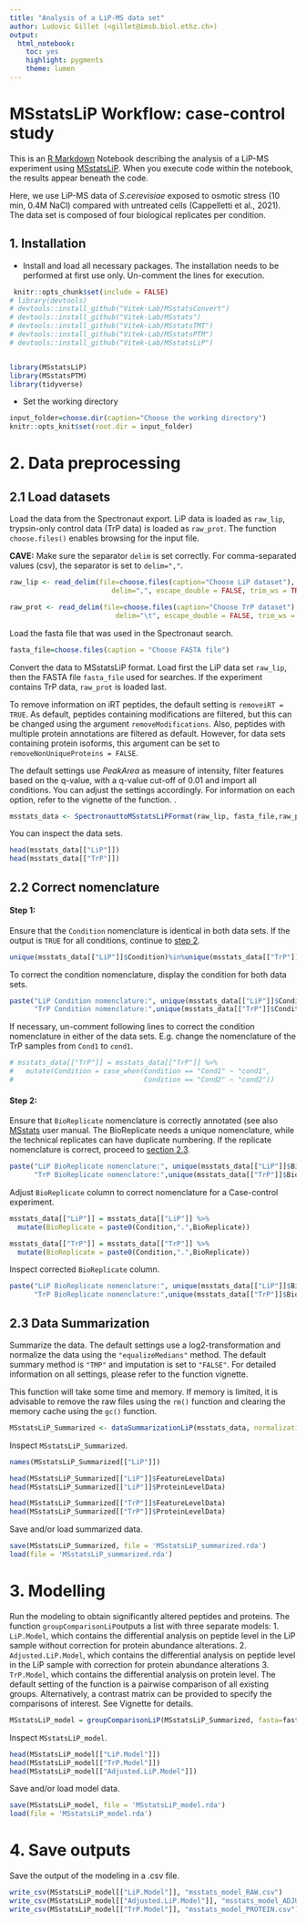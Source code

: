 ---
title: "Analysis of a LiP-MS data set"
author: Ludovic Gillet (<gillet@imsb.biol.ethz.ch>)
output:
  html_notebook:
    toc: yes
    highlight: pygments
    theme: lumen
---

# MSstatsLiP Workflow: case-control study

This is an [R Markdown](http://rmarkdown.rstudio.com) Notebook describing the analysis of a LiP-MS experiment using [MSstatsLiP](https://github.com/Vitek-Lab/MSstatsLiP). When you execute code within the notebook, the results appear beneath the code. 

Here, we use LiP-MS data of *S.cerevisiae* exposed to osmotic stress (10 min, 0.4M NaCl) compared with untreated cells (Cappelletti et al., 2021). The data set is composed of four biological replicates per condition.

## 1. Installation

- Install and load all necessary packages. The installation needs to be performed at first use only. Un-comment the lines for execution.
```{r setup}
 knitr::opts_chunk$set(include = FALSE)
# library(devtools)
# devtools::install_github("Vitek-Lab/MSstatsConvert")
# devtools::install_github("Vitek-Lab/MSstats")
# devtools::install_github("Vitek-Lab/MSstatsTMT")
# devtools::install_github("Vitek-Lab/MSstatsPTM")
# devtools::install_github("Vitek-Lab/MSstatsLiP")


library(MSstatsLiP)
library(MSstatsPTM)
library(tidyverse)
```

- Set the working directory

```{r set working drectory, echo=TRUE, message=FALSE, warning=FALSE, include=TRUE}
input_folder=choose.dir(caption="Choose the working directory")
knitr::opts_knit$set(root.dir = input_folder) 
```
# 2. Data preprocessing

## 2.1 Load datasets

Load the data from the Spectronaut export. LiP data is loaded as `raw_lip`,  trypsin-only control data (TrP data) is loaded as `raw_prot`. The function `choose.files()` enables browsing for the input file. 

**CAVE:** Make sure the separator `delim` is set correctly. For comma-separated values (csv), the separator is set to `delim=","`.

```{r load data, echo=TRUE, message=FALSE, warning=FALSE,include=TRUE}
raw_lip <- read_delim(file=choose.files(caption="Choose LiP dataset"), 
                         delim=",", escape_double = FALSE, trim_ws = TRUE)

raw_prot <- read_delim(file=choose.files(caption="Choose TrP dataset"), 
                          delim="\t", escape_double = FALSE, trim_ws = TRUE)
```

Load the fasta file that was used in the Spectronaut search.

```{r load fasta file, message=FALSE, warning=FALSE, echo=TRUE,include=TRUE}
fasta_file=choose.files(caption = "Choose FASTA file")
```

Convert the data to MSstatsLiP format. Load first the LiP data set `raw_lip`, then the FASTA file `fasta_file` used for searches. If the experiment contains TrP data, `raw_prot` is loaded last.

To remove information on iRT peptides, the default setting is `removeiRT = TRUE`. As default, peptides containing modifications are filtered, but this can be changed using the argument `removeModifications`. Also, peptides with multiple protein annotations are filtered as default. However, for data sets containing protein isoforms, this argument can be set to `removeNonUniqueProteins = FALSE`.

The default settings use *PeakArea* as measure of intensity, filter features based on the q-value, with a q-value cut-off of 0.01 and import all conditions. You can adjust the settings accordingly. For information on each option, refer to the vignette of the function.
. 
```{r convert to MSstatsLiP format, message=FALSE, warning=FALSE,echo=TRUE,include=TRUE}
msstats_data <- SpectronauttoMSstatsLiPFormat(raw_lip, fasta_file,raw_prot)
```
You can inspect the data sets.
```{r Inspect data, echo=TRUE,include=TRUE}
head(msstats_data[["LiP"]])
head(msstats_data[["TrP"]])
```

## 2.2 Correct nomenclature

#### Step 1: 
Ensure that the `Condition` nomenclature is identical in both data sets. If the output is `TRUE` for all conditions, continue to [step 2](#steptwo).

```{r Test Condtion nomenclature, echo=TRUE,include=TRUE}
unique(msstats_data[["LiP"]]$Condition)%in%unique(msstats_data[["TrP"]]$Condition)
```

To correct the condition nomenclature, display the condition for both data sets.
```{r Display Condtion nomenclature, echo=TRUE,include=TRUE}
paste("LiP Condition nomenclature:", unique(msstats_data[["LiP"]]$Condition), ",",
      "TrP Condition nomenclature:",unique(msstats_data[["TrP"]]$Condition))
```

If necessary, un-comment following lines to correct the condition nomenclature in either of the data sets. E.g. change the nomenclature of the TrP samples from `Cond1` to `cond1`.

```{r Correct Condition nomenclature, echo=TRUE,include=TRUE}
# msstats_data[["TrP"]] = msstats_data[["TrP"]] %>% 
#   mutate(Condition = case_when(Condition == "Cond1" ~ "cond1",
#                                Condition == "Cond2" ~ "cond2"))
```

#### Step 2: {#steptwo}

Ensure that `BioReplicate` nomenclature is correctly annotated (see also  [MSstats](http://msstats.org/wp-content/uploads/2020/02/MSstats_v3.18.1_manual_2020Feb26-v2.pdf) user manual. The BioReplicate needs a unique nomenclature, while the technical replicates can have duplicate numbering. If the replicate nomenclature is correct, proceed to [section 2.3](#data-summ).

```{r Display BioReplicate nomenclature, echo=TRUE,include=TRUE}
paste("LiP BioReplicate nomenclature:", unique(msstats_data[["LiP"]]$BioReplicate), ",",
      "TrP BioReplicate nomenclature:",unique(msstats_data[["TrP"]]$BioReplicate))
```

Adjust `BioReplicate` column to correct nomenclature for a Case-control experiment. 

```{r Correct replicate nomenclature, echo=TRUE,include=TRUE}
msstats_data[["LiP"]] = msstats_data[["LiP"]] %>% 
  mutate(BioReplicate = paste0(Condition,".",BioReplicate))

msstats_data[["TrP"]] = msstats_data[["TrP"]] %>% 
  mutate(BioReplicate = paste0(Condition,".",BioReplicate))
```

Inspect corrected `BioReplicate` column. 

```{r Display corrected BioReplicate nomenclature, echo=TRUE,include=TRUE}
paste("LiP BioReplicate nomenclature:", unique(msstats_data[["LiP"]]$BioReplicate), ",",
      "TrP BioReplicate nomenclature:",unique(msstats_data[["TrP"]]$BioReplicate))
```

## 2.3 Data Summarization{#data-summ}

Summarize the data. The default settings use a log2-transformation and normalize the data using the  `"equalizeMedians"` method. The default summary method is `"TMP"` and imputation is set to `"FALSE"`. For detailed information on all settings, please refer to the function vignette. 

This function will take some time and memory. If memory is limited, it is advisable to remove the raw files using the `rm()` function and clearing the memory cache using the `gc()` function.

```{r Data summarization, message=FALSE, warning=FALSE, echo=TRUE,include=TRUE}
MSstatsLiP_Summarized <- dataSummarizationLiP(msstats_data, normalization.LiP = "equalizeMedians")
```

Inspect `MSstatsLiP_Summarized`. 
```{r Inspect summarized data, echo=TRUE,include=TRUE}
names(MSstatsLiP_Summarized[["LiP"]])

head(MSstatsLiP_Summarized[["LiP"]]$FeatureLevelData)
head(MSstatsLiP_Summarized[["LiP"]]$ProteinLevelData)

head(MSstatsLiP_Summarized[["TrP"]]$FeatureLevelData)
head(MSstatsLiP_Summarized[["TrP"]]$ProteinLevelData)
```

Save and/or load summarized data. 
```{r Save summarized data, echo=TRUE,include=TRUE}
save(MSstatsLiP_Summarized, file = 'MSstatsLiP_summarized.rda')
load(file = 'MSstatsLiP_summarized.rda')
```


# 3. Modelling

Run the modeling to obtain significantly altered peptides and proteins. The function `groupComparisonLiP`outputs a list with three separate models: 1. `LiP.Model`, which contains the differential analysis on peptide level in the LiP sample without correction for protein abundance alterations. 2. `Adjusted.LiP.Model`, which contains the differential analysis on peptide level in the LiP sample with correction for protein abundance alterations 3. `TrP.Model`, which contains the differential analysis on protein level. The default setting of the function is a pairwise comparison of all existing groups. Alternatively, a contrast matrix can be provided to specify the comparisons of interest. See Vignette for details.
```{r Modelling, message=FALSE, warning=FALSE, echo=TRUE,include=TRUE}
MSstatsLiP_model = groupComparisonLiP(MSstatsLiP_Summarized, fasta=fasta_file)
```

Inspect `MSstatsLiP_model`. 
```{r Inspect model, message=FALSE, warning=FALSE, echo=TRUE,include=TRUE}
head(MSstatsLiP_model[["LiP.Model"]])
head(MSstatsLiP_model[["TrP.Model"]])
head(MSstatsLiP_model[["Adjusted.LiP.Model"]])
```

Save and/or load model data. 
```{r Save model, echo=TRUE, message=FALSE, warning=FALSE, include=TRUE}
save(MSstatsLiP_model, file = 'MSstatsLiP_model.rda')
load(file = 'MSstatsLiP_model.rda')
```


# 4. Save outputs

Save the output of the modeling in a .csv file. 
```{r Save output, echo=TRUE,include=TRUE}
write_csv(MSstatsLiP_model[["LiP.Model"]], "msstats_model_RAW.csv")
write_csv(MSstatsLiP_model[["Adjusted.LiP.Model"]], "msstats_model_ADJUSTED.csv")
write_csv(MSstatsLiP_model[["TrP.Model"]], "msstats_model_PROTEIN.csv")
```

